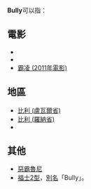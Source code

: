 {{noteTA
|1=zh-hant:大眾; zh-cn:大众; zh-tw:福斯; zh-hk:福士; zh-sg:福士伟根;
}}
'''Bully'''可以指：

== 電影 ==
* {{Link-en|霸王 (1986年電影)|Bullies}}
* {{Link-en|霸凌 (2001年電影)|Bully (2001 film)}}
* [[霸凌_(2011年電影)|霸凌 (2011年電影)]]

== 地區 ==
* [[比利_(盧瓦爾省)|比利 (盧瓦爾省)]]
* [[比利_(羅納省)|比利 (羅納省)]]
* {{Link-en|比利 (濱海塞納省)|Bully, Seine-Maritime}}

== 其他 ==
* [[惡霸魯尼|惡霸魯尼]]
* [[福士2型|福士2型]]，[[別名|別名]]「Bully」。

{{Disambig|Cat=非中文名稱消歧義}}